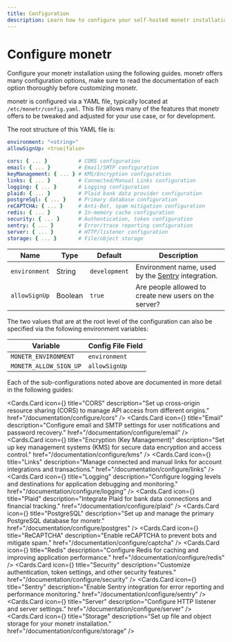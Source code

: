 ```yaml
---
title: Configuration
description: Learn how to configure your self-hosted monetr installation using the comprehensive YAML configuration file. Explore detailed guides for customizing server, database, email, security, and more.
---
```



# Configure monetr

Configure your monetr installation using the following guides. monetr offers many configuration options, make sure to
read the documentation of each option thoroughly before customizing monetr.

monetr is configured via a YAML file, typically located at `/etc/monetr/config.yaml`. This file allows many of the
features that monetr offers to be tweaked and adjusted for your use case, or for development.

The root structure of this YAML file is:

```yaml filename="config.yaml"
environment: "<string>"
allowSignUp: <true|false>

cors: { ... }          # CORS configuration
email: { ... }         # Email/SMTP configuration
keyManagement: { ... } # KMS/Encryption configuration
links: { ... }         # Connected/Manual Links configuration
logging: { ... }       # Logging configuration
plaid: { ... }         # Plaid bank data provider configuration
postgreSql: { ... }    # Primary database configuration
reCAPTCHA: { ... }     # Anti-Bot, spam mitigation configuration
redis: { ... }         # In-memory cache configuration
security: { ... }      # Authentication, token configuration
sentry: { ... }        # Error/trace reporting configuration
server: { ... }        # HTTP/listener configuration
storage: { ... }       # File/object storage
```

| **Name**      | **Type** | **Default**   | **Description**                                               |
| ---           | ---      | ---           | ---                                                           |
| `environment` | String   | `development` | Environment name, used by the [Sentry](./configure/sentry) integration. |
| `allowSignUp` | Boolean  | `true`        | Are people allowed to create new users on the server?         |

The two values that are at the root level of the configuration can also be specified via the following environment
variables:

| Variable               | Config File Field |
| ---                    | ---               |
| `MONETR_ENVIRONMENT`   | `environment`     |
| `MONETR_ALLOW_SIGN_UP` | `allowSignUp`     |

Each of the sub-configurations noted above are documented in more detail in the following guides:

<Cards.Card
  icon={<Network />}
  title="CORS"
  description="Set up cross-origin resource sharing (CORS) to manage API access from different origins."
  href="/documentation/configure/cors"
/>
<Cards.Card
  icon={<Mail />}
  title="Email"
  description="Configure email and SMTP settings for user notifications and password recovery."
  href="/documentation/configure/email"
/>
<Cards.Card
  icon={<Lock />}
  title="Encryption (Key Management)"
  description="Set up key management systems (KMS) for secure data encryption and access control."
  href="/documentation/configure/kms"
/>
<Cards.Card
  icon={<Link />}
  title="Links"
  description="Manage connected and manual links for account integrations and transactions."
  href="/documentation/configure/links"
/>
<Cards.Card
  icon={<ClipboardList />}
  title="Logging"
  description="Configure logging levels and destinations for application debugging and monitoring."
  href="/documentation/configure/logging"
/>
<Cards.Card
  icon={<Link2 />}
  title="Plaid"
  description="Integrate Plaid for bank data connections and financial tracking."
  href="/documentation/configure/plaid"
/>
<Cards.Card
  icon={<Database />}
  title="PostgreSQL"
  description="Set up and manage the primary PostgreSQL database for monetr."
  href="/documentation/configure/postgres"
/>
<Cards.Card
  icon={<Shield />}
  title="ReCAPTCHA"
  description="Enable reCAPTCHA to prevent bots and mitigate spam."
  href="/documentation/configure/captcha"
/>
<Cards.Card
  icon={<Terminal />}
  title="Redis"
  description="Configure Redis for caching and improving application performance."
  href="/documentation/configure/redis"
/>
<Cards.Card
  icon={<Lock />}
  title="Security"
  description="Customize authentication, token settings, and other security features."
  href="/documentation/configure/security"
/>
<Cards.Card
  icon={<AlertTriangle />}
  title="Sentry"
  description="Enable Sentry integration for error reporting and performance monitoring."
  href="/documentation/configure/sentry"
/>
<Cards.Card
  icon={<Server />}
  title="Server"
  description="Configure HTTP listener and server settings."
  href="/documentation/configure/server"
/>
<Cards.Card
  icon={<Folder />}
  title="Storage"
  description="Set up file and object storage for your monetr installation."
  href="/documentation/configure/storage"
/>

